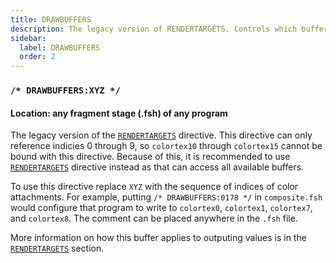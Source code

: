 ```yaml
---
title: DRAWBUFFERS
description: The legacy version of RENDERTARGETS. Controls which buffers a fragment program writes to.
sidebar:
  label: DRAWBUFFERS
  order: 2
---
```


### `/* DRAWBUFFERS:XYZ */`

#### Location: any fragment stage (.fsh) of any program

The legacy version of the [`RENDERTARGETS`](/reference/constants/rendertargets) directive. This directive can only reference indicies 0 through 9, so `colortex10` through `colortex15` cannot be bound with this directive. Because of this, it is recommended to use [`RENDERTARGETS`](/reference/constants/rendertargets) directive instead as that can access all available buffers.

To use this directive replace `XYZ` with the sequence of indices of color attachments. For example, putting `/* DRAWBUFFERS:0178 */` in `composite.fsh` would configure that program to write to `colortex0`, `colortex1`, `colortex7`, and `colortex8`. The comment can be placed anywhere in the `.fsh` file.

More information on how this buffer applies to outputing values is in the [`RENDERTARGETS`](/reference/constants/rendertargets) section.